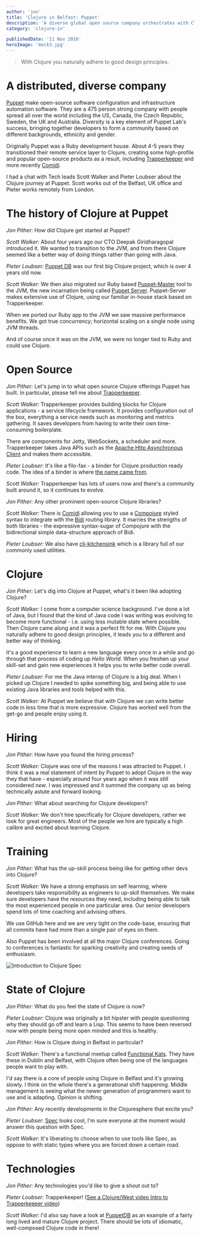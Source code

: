 ```yaml
---
author: 'jon'
title: 'Clojure in Belfast: Puppet'
description: 'A diverse global open source company orchestrates with Clojure'
category: 'clojure-in'

publishedDate: '11 Nov 2016'
heroImage: 'mock3.jpg'
---
```


> With Clojure you naturally adhere to good design principles.

# A distributed, diverse company

[Puppet](https://puppet.com/company) make open-source software
configuration and infrastructure automation software. They are a 475
person strong company with people spread all over the world including
the US, Canada, the Czech Republic, Sweden, the UK and Australia.
Diversity is a key element of Puppet Lab's success, bringing together
developers to form a community based on different backgrounds, ethnicity
and gender.

Originally Puppet was a Ruby development house. About 4-5 years they
transitioned their remote service layer to Clojure, creating some
high-profile and popular open-source products as a result, including
[Trapperkeeper](https://github.com/puppetlabs/trapperkeeper) and more
recently [Comidi](https://github.com/puppetlabs/comidi).

I had a chat with Tech leads Scott Walker and Pieter Loubser about the
Clojure journey at Puppet. Scott works out of the Belfast, UK office and
Pieter works remotely from London.

# The history of Clojure at Puppet

_Jon Pither:_ How did Clojure get started at Puppet?

_Scott Walker:_ About four years ago our CTO Deepak Giridharagopal
introduced it. We wanted to transition to the JVM, and from there
Clojure seemed like a better way of doing things rather than going with
Java.

_Pieter Loubser:_ [Puppet DB](https://github.com/puppetlabs/puppetdb)
was our first big Clojure project, which is over 4 years old now.

_Scott Walker:_ We then also migrated our Ruby based
[Puppet-Master](https://docs.puppet.com/puppet/latest/reference/services_master_rack.html)
tool to the JVM, the new incarnation being called [Puppet
Server](https://github.com/puppetlabs/puppetserver). Puppet-Server makes
extensive use of Clojure, using our familiar in-house stack based on
Trapperkeeper.

When we ported our Ruby app to the JVM we saw massive performance
benefits. We got true concurrency; horizontal scaling on a single node
using JVM threads.

And of course once it was on the JVM, we were no longer tied to Ruby and
could use Clojure.

# Open Source

_Jon Pither:_ Let's jump in to what open source Clojure offerings Puppet
has built. In particular, please tell me about
[Trapperkeeper](https://github.com/puppetlabs/trapperkeeper).

_Scott Walker:_ Trapperkeeper provides building blocks for Clojure
applications - a service lifecycle framework. It provides configuration
out of the box, everything a service needs such as monitoring and
metrics gathering. It saves developers from having to write their own
time-consuming boilerplate.

There are components for Jetty, WebSockets, a scheduler and more.
Trapperkeeper takes Java APIs such as the [Apache Http Asynchronous
Client](https://hc.apache.org/httpcomponents-asyncclient-dev/) and makes
them accessible.

_Pieter Loubser_: It's like a filo-fax - a binder for Clojure production
ready code. The idea of a binder is where [the name came
from](https://en.wikipedia.org/wiki/Trapper_Keeper).

_Scott Walker:_ Trapperkeeper has lots of users now and there's a
community built around it, so it continues to evolve.

_Jon Pither:_ Any other prominent open-source Clojure libraries?

_Scott Walker:_ There is [Comidi](https://github.com/puppetlabs/comidi)
allowing you to use a
[Compojure](https://github.com/weavejester/compojure) styled syntax to
integrate with the [Bidi](https://github.com/weavejester/compojure)
routing library. It marries the strengths of both libraries - the
expressive syntax-sugar of Compojure with the bidirectional simple
data-structure approach of Bidi.

_Pieter Loubser:_ We also have
[clj-kitchensink](https://github.com/puppetlabs/clj-kitchensink) which
is a library full of our commonly used utilities.

# Clojure

_Jon Pither:_ Let's dig into Clojure at Puppet, what's it been like
adopting Clojure?

_Scott Walker:_ I come from a computer science background. I've done a
lot of Java, but I found that the kind of Java code I was writing was
evolving to become more functional - i.e. using less mutable state where
possible. Then Clojure came along and it was a perfect fit for me. With
Clojure you naturally adhere to good design principles, it leads you to
a different and better way of thinking.

It's a good experience to learn a new language every once in a while and
go through that process of coding up _Hello World_. When you freshen up
your skill-set and gain new experiences it helps you to write better
code overall.

_Pieter Loubser_: For me the Java interop of Clojure is a big deal. When
I picked up Clojure I needed to spike something big, and being able to
use existing Java libraries and tools helped with this.

_Scott Walker:_ At Puppet we believe that with Clojure we can write
better code in less time that is more expressive. Clojure has worked
well from the get-go and people enjoy using it.

# Hiring

_Jon Pither:_ How have you found the hiring process?

_Scott Walker:_ Clojure was one of the reasons I was attracted to
Puppet. I think it was a real statement of intent by Puppet to adopt
Clojure in the way they that have - especially around four years ago
when it was still considered _new_. I was impressed and it summed the
company up as being technically astute and forward looking.

_Jon Pither:_ What about searching for Clojure developers?

_Scott Walker:_ We don't hire specifically for Clojure developers,
rather we look for great engineers. Most of the people we hire are
typically a high calibre and excited about learning Clojure.

# Training

_Jon Pither:_ What has the up-skill process being like for getting other
devs into Clojure?

_Scott Walker:_ We have a strong emphasis on self learning, where
developers take responsibility as engineers to up-skill themselves. We
make sure developers have the resources they need, including being able
to talk the most experienced people in one particular area. Our senior
developers spend lots of time coaching and advising others.

We use GitHub here and we are very tight on the code-base, ensuring that
all commits have had more than a single pair of eyes on them.

Also Puppet has been involved at all the major Clojure conferences.
Going to conferences is fantastic for sparking creativity and creating
seeds of enthusiasm.

![Introduction to Clojure
Spec](/img/lq/103-clojure-spec-with-rich-hickey.jpg)

# State of Clojure

_Jon Pither:_ What do you feel the state of Clojure is now?

_Pieter Loubser_: Clojure was originally a bit hipster with people
questioning why they should go off and learn a Lisp. This seems to have
been reversed now with people being more open minded and this is
healthy.

_Jon Pither:_ How is Clojure doing in Belfast in particular?

_Scott Walker:_ There's a functional meetup called [Functional
Kats](http://www.meetup.com/Functional-Kats-Belfast/). They have these
in Dublin and Belfast, with Clojure often being one of the languages
people want to play with.

I'd say there is a core of people using Clojure in Belfast and it's
growing slowly. I think on the whole there's a generational shift
happening. Middle management is seeing what the newer generation of
programmers want to use and is adapting. Opinion is shifting.

_Jon Pither:_ Any recently developments in the Clojuresphere that excite
you?

_Pieter Loubser_: [Spec](http://clojure.org/about/spec) looks cool, I'm
sure everyone at the moment would answer this question with Spec.

_Scott Walker:_ It's liberating to choose when to use tools like Spec,
as oppose to with static types where you are forced down a certain road.

# Technologies

_Jon Pither:_ Any technologies you'd like to give a shout out to?

_Pieter Loubser_: Trapperkeeper! ([See a Clojure/West video Intro to
Trapperkeeper video](https://www.youtube.com/watch?v=IniU7pF5-vs))

_Scott Walker:_ I'd also say have a look at
[PuppetDB](https://github.com/puppetlabs/puppetdb) as an example of a
fairly long lived and mature Clojure project. There should be lots of
idiomatic, well-composed Clojure code in there!
